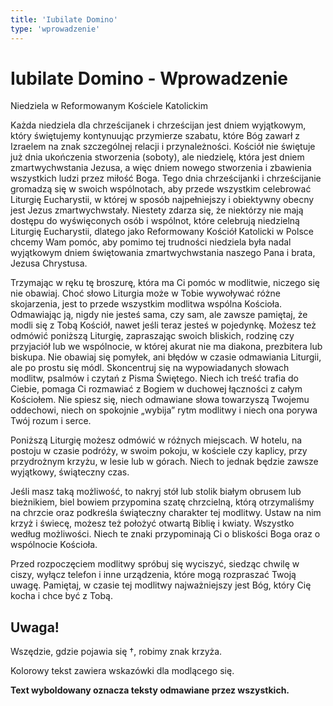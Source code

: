 ```yaml
---
title: 'Iubilate Domino'
type: 'wprowadzenie'
---
```


# Iubilate Domino - Wprowadzenie

<p className="relative mb-2" style={{ top: -20 }}>
  Niedziela w Reformowanym Kościele Katolickim
</p>

<div className="space-y-2 -top-20">
<p>Każda niedziela dla chrześcijanek i chrześcijan jest dniem wyjątkowym, który świętujemy kontynuując przymierze szabatu, które Bóg zawarł z Izraelem na znak szczególnej relacji i przynależności. Kościół nie świętuje już dnia ukończenia stworzenia (soboty), ale niedzielę, która jest dniem zmartwychwstania Jezusa, a więc dniem nowego stworzenia i zbawienia wszystkich ludzi przez miłość Boga. Tego dnia chrześcijanki i chrześcijanie gromadzą się w swoich wspólnotach, aby przede wszystkim celebrować Liturgię Eucharystii, w której w sposób najpełniejszy i obiektywny obecny jest Jezus zmartwychwstały. Niestety zdarza się, że niektórzy nie mają dostępu do wyświęconych osób i wspólnot, które celebrują niedzielną Liturgię Eucharystii, dlatego jako Reformowany Kościół Katolicki w Polsce chcemy Wam pomóc, aby pomimo tej trudności niedziela była nadal wyjątkowym dniem świętowania zmartwychwstania naszego Pana i brata, Jezusa Chrystusa.</p>

<p>
  Trzymając w ręku tę broszurę, która ma Ci pomóc w modlitwie, niczego się nie
  obawiaj. Choć słowo Liturgia może w Tobie wywoływać różne skojarzenia, jest to
  przede wszystkim modlitwa wspólna Kościoła. Odmawiając ją, nigdy nie jesteś
  sama, czy sam, ale zawsze pamiętaj, że modli się z Tobą Kościół, nawet jeśli
  teraz jesteś w pojedynkę. Możesz też odmówić poniższą Liturgię, zapraszając
  swoich bliskich, rodzinę czy przyjaciół lub we wspólnocie, w której akurat nie
  ma diakona, prezbitera lub biskupa. Nie obawiaj się pomyłek, ani błędów w
  czasie odmawiania Liturgii, ale po prostu się módl. Skoncentruj się na
  wypowiadanych słowach modlitw, psalmów i czytań z Pisma Świętego. Niech ich
  treść trafia do Ciebie, pomaga Ci rozmawiać z Bogiem w duchowej łączności z
  całym Kościołem. Nie spiesz się, niech odmawiane słowa towarzyszą Twojemu
  oddechowi, niech on spokojnie „wybija” rytm modlitwy i niech ona porywa Twój
  rozum i serce.
</p>

<p>
  Poniższą Liturgię możesz odmówić w różnych miejscach. W hotelu, na postoju w
  czasie podróży, w swoim pokoju, w kościele czy kaplicy, przy przydrożnym
  krzyżu, w lesie lub w górach. Niech to jednak będzie zawsze wyjątkowy,
  świąteczny czas.
</p>

<p>
  Jeśli masz taką możliwość, to nakryj stół lub stolik białym obrusem lub
  bieżnikiem, biel bowiem przypomina szatę chrzcielną, którą otrzymaliśmy na
  chrzcie oraz podkreśla świąteczny charakter tej modlitwy. Ustaw na nim krzyż i
  świecę, możesz też położyć otwartą Biblię i kwiaty. Wszystko według
  możliwości. Niech te znaki przypominają Ci o bliskości Boga oraz o wspólnocie
  Kościoła.
</p>

<p>
  Przed rozpoczęciem modlitwy spróbuj się wyciszyć, siedząc chwilę w ciszy,
  wyłącz telefon i inne urządzenia, które mogą rozpraszać Twoją uwagę. Pamiętaj,
  w czasie tej modlitwy najważniejszy jest Bóg, który Cię kocha i chce być z
  Tobą.
</p>

## Uwaga!

Wszędzie, gdzie pojawia się †, robimy znak krzyża.

<Advice>Kolorowy tekst zawiera wskazówki dla modlącego się.</Advice>

**Text wyboldowany oznacza teksty odmawiane przez wszystkich.**

</div>
